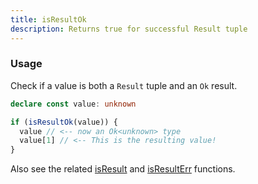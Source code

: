 ```yaml
---
title: isResultOk
description: Returns true for successful Result tuple
---
```


### Usage

Check if a value is both a `Result` tuple and an `Ok` result.

```ts
declare const value: unknown

if (isResultOk(value)) {
  value // <-- now an Ok<unknown> type
  value[1] // <-- This is the resulting value!
}
```

Also see the related [isResult](/typed/isResult) and [isResultErr](/typed/isResultErr) functions.

